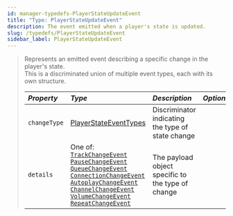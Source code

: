 ```yaml
---
id: manager-typedefs-PlayerStateUpdateEvent
title: "Type: PlayerStateUpdateEvent"
description: The event emitted when a player's state is updated.
slug: /typedefs/PlayerStateUpdateEvent
sidebar_label: PlayerStateUpdateEvent
---
```


> Represents an emitted event describing a specific change in the player's state.  
> This is a discriminated union of multiple event types, each with its own structure.
> 
> | <i className="fa-solid fa-hashtag"/> Property   | <i className="fa-solid fa-font"/> Type                                                         | <i className="fa-solid fa-list"/> Description                          | <i className="fa-solid fa-flask"/> Optional  |
> |:-----------------------------------------------|:-----------------------------------------------------------------------------------------------|:------------------------------------------------------------------------|:--------------------------------------------:|
> | `changeType`                                   | [PlayerStateEventTypes](../Enums/PlayerStateEventTypes.mdx)                                   | Discriminator indicating the type of state change                      | <i className="fa-solid fa-xmark"/>           |
> | `details`                                      | One of:<br/>[`TrackChangeEvent`](./TrackChangeEvent.mdx)<br/>[`PauseChangeEvent`](./PauseChangeEvent.mdx)<br/>[`QueueChangeEvent`](./QueueChangeEvent.mdx)<br/>[`ConnectionChangeEvent`](./ConnectionChangeEvent.mdx)<br/>[`AutoplayChangeEvent`](./AutoPlayChangeEvent.mdx)<br/>[`ChannelChangeEvent`](./ChannelChangeEvent.mdx)<br/>[`VolumeChangeEvent`](./VolumeChangeEvent.mdx)<br/>[`RepeatChangeEvent`](./RepeatChangeEvent.mdx) | The payload object specific to the type of change                      | <i className="fa-solid fa-xmark"/>           |
